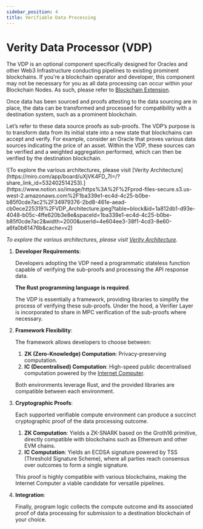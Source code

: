 ```yaml
---
sidebar_position: 4
title: Verifiable Data Processing
---
```


# Verity Data Processor (VDP)

The VDP is an optional component specifically designed for Oracles and other Web3 Infrastructure conducting pipelines to existing prominent blockchains. If you're a blockchain operator and developer, this component may not be necessary for you as all data processing can occur within your Blockchain Nodes. As such, please refer to [Blockchain Extension](./alternate-implementations.mdx).

Once data has been sourced and proofs attesting to the data sourcing are in place, the data can be transformed and processed for compatibility with a destination system, such as a prominent blockchain.

Let’s refer to these data source proofs as sub-proofs. The VDP’s purpose is to transform data from its initial state into a new state that blockchains can accept and verify. For example, consider an Oracle that proves various data sources indicating the price of an asset. Within the VDP, these sources can be verified and a weighted aggregation performed, which can then be verified by the destination blockchain.

<div className="zoom">
	![To explore the various architectures, please visit [Verity
	Architecture](https://miro.com/app/board/uXjVK4FD_7I=/?share_link_id=532402514253).](https://www.notion.so/image/https%3A%2F%2Fprod-files-secure.s3.us-west-2.amazonaws.com%2F1ba339e1-ec4d-4c25-b0be-b85f0cde7ac2%2F34979376-2bd8-461e-aead-cb0ece225319%2FVDP_Architecture.jpeg?table=block&id=1a812db1-d93e-4048-b05c-4ffe620b3e8e&spaceId=1ba339e1-ec4d-4c25-b0be-b85f0cde7ac2&width=2000&userId=4e604ee3-38f1-4cd3-8e60-a6fa0b61476b&cache=v2)
</div>

_To explore the various architectures, please visit [Verity Architecture](https://miro.com/app/board/uXjVK4FD_7I=/?share_link_id=532402514253)._

1. **Developer Requirements**:

   Developers adopting the VDP need a programmatic stateless function capable of verifying the sub-proofs and processing the API response data.

   **The Rust programming language is required**.

   The VDP is essentially a framework, providing libraries to simplify the process of verifying these sub-proofs. Under the hood, a Verifier Layer is incorporated to share in MPC verification of the sub-proofs where necessary.

2. **Framework Flexibility**:

   The framework allows developers to choose between:

   1. **ZK (Zero-Knowledge) Computation**: Privacy-preserving computation.
   2. **IC (Decentralised) Computation**: High-speed public decentralised computation powered by the [Internet Computer](https://internetcomputer.org/).

   Both environments leverage Rust, and the provided libraries are compatible between each environment.

3. **Cryptographic Proofs**:

   Each supported verifiable compute environment can produce a succinct cryptographic proof of the data processing outcome.

   1. **ZK Computation**: Yields a ZK-SNARK based on the Groth16 primitive, directly compatible with blockchains such as Ethereum and other EVM chains.
   2. **IC Computation**: Yields an ECDSA signature powered by TSS (Threshold Signature Scheme), where all parties reach consensus over outcomes to form a single signature.

   This proof is highly compatible with various blockchains, making the Internet Computer a viable candidate for versatile pipelines.

4. **Integration**:

   Finally, program logic collects the compute outcome and its associated proof of data processing for submission to a destination blockchain of your choice.
